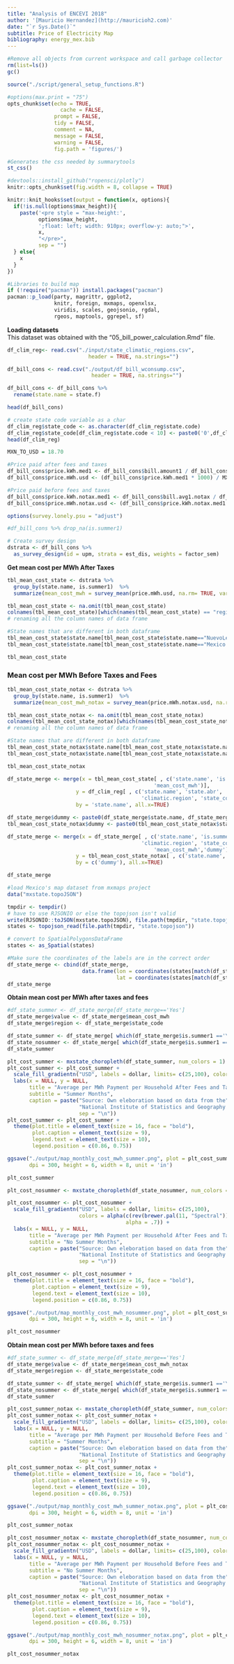 ```yaml
---
title: "Analysis of ENCEVI 2018"
author: '[Mauricio Hernandez](http://mauricioh2.com)'
date: "`r Sys.Date()`"
subtitle: Price of Electricity Map
bibliography: energy_mex.bib
---
```



```r
#Remove all objects from current workspace and call garbage collector
rm(list=ls())
gc()

source("./script/general_setup_functions.R")
```


```r
#options(max.print = "75")
opts_chunk$set(echo = TRUE,
	             cache = FALSE,
               prompt = FALSE,
               tidy = FALSE,
               comment = NA,
               message = FALSE,
               warning = FALSE,
               fig.path = 'figures/')
```


```r
#Generates the css needed by summarytools
st_css()

#devtools::install_github("ropensci/plotly")
knitr::opts_chunk$set(fig.width = 8, collapse = TRUE)

knitr::knit_hooks$set(output = function(x, options){
  if(!is.null(options$max_height)){
    paste('<pre style = "max-height:',
          options$max_height, 
          ';float: left; width: 910px; overflow-y: auto;">',
          x,
          "</pre>",
          sep = "")
  } else{
    x
  }
})
```


```r
#Libraries to build map
if (!require("pacman")) install.packages("pacman")
pacman::p_load(party, magrittr, ggplot2,
               knitr, foreign, mxmaps, openxlsx, 
               viridis, scales, geojsonio, rgdal, 
               rgeos, maptools, ggrepel, sf)
```

**Loading datasets**
</br>This dataset was obtained with the "05_bill_power_calculation.Rmd" file.
```r
df_clim_reg<- read.csv("./input/state_climatic_regions.csv", 
                          header = TRUE, na.strings="")

df_bill_cons <- read.csv("./output/df_bill_wconsump.csv", 
                           header = TRUE, na.strings="")

df_bill_cons <- df_bill_cons %>%
  rename(state.name = state.f)

head(df_bill_cons)
```

```r
# create state code variable as a char
df_clim_reg$state_code <- as.character(df_clim_reg$state.code)
df_clim_reg$state_code[df_clim_reg$state.code < 10] <- paste0('0',df_clim_reg$state.code)
head(df_clim_reg)
```

```r
MXN_TO_USD = 18.70

#Price paid after fees and taxes
df_bill_cons$price.kWh.med1 <- df_bill_cons$bill.amount1 / df_bill_cons$cons.kWh.med1
df_bill_cons$price.mWh.usd <- (df_bill_cons$price.kWh.med1 * 1000) / MXN_TO_USD

#Price paid before fees and taxes
df_bill_cons$price.kWh.notax.med1 <- df_bill_cons$bill.avg1.notax / df_bill_cons$cons.kWh.med1
df_bill_cons$price.mWh.notax.usd <- (df_bill_cons$price.kWh.notax.med1 * 1000) / MXN_TO_USD
```

```r
options(survey.lonely.psu = "adjust")

#df_bill_cons %>% drop_na(is.summer1)

# Create survey design
dstrata <- df_bill_cons %>%
  as_survey_design(id = upm, strata = est_dis, weights = factor_sem)
```


**Get mean cost per MWh After Taxes**
```r

tbl_mean_cost_state <- dstrata %>% 
  group_by(state.name, is.summer1)  %>%
  summarize(mean_cost_mwh = survey_mean(price.mWh.usd, na.rm= TRUE, vartype = c("ci"))) 

tbl_mean_cost_state <- na.omit(tbl_mean_cost_state) 
colnames(tbl_mean_cost_state)[which(names(tbl_mean_cost_state) == "region.f")] <- "Region"
# renaming all the column names of data frame

#State names that are different in both dataframe
tbl_mean_cost_state$state.name[tbl_mean_cost_state$state.name=="NuevoLeon"] <- "Nuevo Leon"
tbl_mean_cost_state$state.name[tbl_mean_cost_state$state.name=="Mexico City"] <- "Ciudad De Mexico"

tbl_mean_cost_state
```
### Mean cost per MWh Before Taxes and Fees
```r
tbl_mean_cost_state_notax <- dstrata %>% 
  group_by(state.name, is.summer1)  %>%
  summarize(mean_cost_mwh_notax = survey_mean(price.mWh.notax.usd, na.rm= TRUE, vartype = c("ci"))) 

tbl_mean_cost_state_notax <- na.omit(tbl_mean_cost_state_notax) 
colnames(tbl_mean_cost_state_notax)[which(names(tbl_mean_cost_state_notax) == "region.f")] <- "Region"
# renaming all the column names of data frame

#State names that are different in both dataframe
tbl_mean_cost_state_notax$state.name[tbl_mean_cost_state_notax$state.name=="NuevoLeon"] <- "Nuevo Leon"
tbl_mean_cost_state_notax$state.name[tbl_mean_cost_state_notax$state.name=="Mexico City"] <- "Ciudad De Mexico"

tbl_mean_cost_state_notax
```

```r
df_state_merge <- merge(x = tbl_mean_cost_state[ , c('state.name', 'is.summer1',
                                               'mean_cost_mwh')], 
                      y = df_clim_reg[ , c('state.name', 'state.abr', 
                                           'climatic.region', 'state_code')],
                      by = 'state.name', all.x=TRUE)

df_state_merge$dummy <- paste0(df_state_merge$state.name, df_state_merge$is.summer1)
tbl_mean_cost_state_notax$dummy <- paste0(tbl_mean_cost_state_notax$state.name, tbl_mean_cost_state_notax$is.summer1)

df_state_merge <- merge(x = df_state_merge[ , c('state.name', 'is.summer1', 'state.abr', 
                                           'climatic.region', 'state_code',
                                               'mean_cost_mwh','dummy')], 
                      y = tbl_mean_cost_state_notax[ , c('state.name', 'mean_cost_mwh_notax', 'dummy')],
                      by = c('dummy'), all.x=TRUE)

df_state_merge
```

```r
#load Mexico's map dataset from mxmaps project
data("mxstate.topoJSON")

tmpdir <- tempdir()
# have to use RJSONIO or else the topojson isn't valid
write(RJSONIO::toJSON(mxstate.topoJSON), file.path(tmpdir, "state.topojson"))
states <- topojson_read(file.path(tmpdir, "state.topojson"))

# convert to SpatialPolygonsDataFrame
states <- as_Spatial(states)
```


```r
#Make sure the coordinates of the labels are in the correct order
df_state_merge <- cbind(df_state_merge, 
                        data.frame(lon = coordinates(states[match(df_state_merge$state_code, states$id),])[,1],
                                   lat = coordinates(states[match(df_state_merge$state_code, states$id),])[,2]))
df_state_merge
```
**Obtain mean cost per MWh after taxes and fees**
```r
#df_state_summer <- df_state_merge[df_state_merge=='Yes']
df_state_merge$value <- df_state_merge$mean_cost_mwh
df_state_merge$region <- df_state_merge$state_code

df_state_summer <- df_state_merge[ which(df_state_merge$is.summer1 =='Yes'), ]
df_state_nosummer <- df_state_merge[ which(df_state_merge$is.summer1 =='No'), ]
df_state_summer
```

```r
plt_cost_summer <- mxstate_choropleth(df_state_summer, num_colors = 1) 
plt_cost_summer <- plt_cost_summer +
  scale_fill_gradientn("USD", labels = dollar, limits= c(25,100), colors = alpha(c(rev(brewer.pal(11, "Spectral"))), alpha = .7)) +
  labs(x = NULL, y = NULL,
       title = "Average per MWh Payment per Household After Fees and Taxes",
       subtitle = "Summer Months",
       caption = paste("Source: Own eleboration based on data from the",
                       "National Institute of Statistics and Geography (2018)", 
                       sep = "\n"))
plt_cost_summer <- plt_cost_summer +
  theme(plot.title = element_text(size = 16, face = "bold"),
        plot.caption = element_text(size = 9),
        legend.text = element_text(size = 10),
        legend.position = c(0.86, 0.75))

ggsave("./output/map_monthly_cost_mwh_summer.png", plot = plt_cost_summer, 
       dpi = 300, height = 6, width = 8, unit = 'in')

plt_cost_summer
```
```r
plt_cost_nosummer <- mxstate_choropleth(df_state_nosummer, num_colors = 1)

plt_cost_nosummer <- plt_cost_nosummer +
  scale_fill_gradientn("USD", labels = dollar, limits= c(25,100), 
                       colors = alpha(c(rev(brewer.pal(11, "Spectral"))), 
                                      alpha = .7)) +
  labs(x = NULL, y = NULL,
       title = "Average per MWh Payment per Household After Fees and Taxes",
       subtitle = "No Summer Months",
       caption = paste("Source: Own eleboration based on data from the",
                       "National Institute of Statistics and Geography (2018)", 
                       sep = "\n"))

plt_cost_nosummer <- plt_cost_nosummer +
  theme(plot.title = element_text(size = 16, face = "bold"),
        plot.caption = element_text(size = 9),
        legend.text = element_text(size = 10),
        legend.position = c(0.86, 0.75))

ggsave("./output/map_monthly_cost_mwh_nosummer.png", plot = plt_cost_summer, 
       dpi = 300, height = 6, width = 8, unit = 'in')

plt_cost_nosummer
```

**Obtain mean cost per MWh before taxes and fees**

```r
#df_state_summer <- df_state_merge[df_state_merge=='Yes']
df_state_merge$value <- df_state_merge$mean_cost_mwh_notax
df_state_merge$region <- df_state_merge$state_code

df_state_summer <- df_state_merge[ which(df_state_merge$is.summer1 =='Yes'), ]
df_state_nosummer <- df_state_merge[ which(df_state_merge$is.summer1 =='No'), ]
df_state_summer
```

```r
plt_cost_summer_notax <- mxstate_choropleth(df_state_summer, num_colors = 1) 
plt_cost_summer_notax <- plt_cost_summer_notax +
  scale_fill_gradientn("USD", labels = dollar, limits= c(25,100), colors = alpha(c(rev(brewer.pal(11, "Spectral"))), alpha = .7)) +
  labs(x = NULL, y = NULL,
       title = "Average per MWh Payment per Household Before Fees and Taxes",
       subtitle = "Summer Months",
       caption = paste("Source: Own eleboration based on data from the",
                       "National Institute of Statistics and Geography (2018)", 
                       sep = "\n"))
plt_cost_summer_notax <- plt_cost_summer_notax +
  theme(plot.title = element_text(size = 16, face = "bold"),
        plot.caption = element_text(size = 9),
        legend.text = element_text(size = 10),
        legend.position = c(0.86, 0.75))

ggsave("./output/map_monthly_cost_mwh_summer_notax.png", plot = plt_cost_summer_notax, 
       dpi = 300, height = 6, width = 8, unit = 'in')

plt_cost_summer_notax
```

```r
plt_cost_nosummer_notax <- mxstate_choropleth(df_state_nosummer, num_colors = 1) 
plt_cost_nosummer_notax <- plt_cost_nosummer_notax +
  scale_fill_gradientn("USD", labels = dollar, limits= c(25,100), colors = alpha(c(rev(brewer.pal(11, "Spectral"))), alpha = .7)) +
  labs(x = NULL, y = NULL,
       title = "Average per MWh Payment per Household Before Fees and Taxes",
       subtitle = "No Summer Months",
       caption = paste("Source: Own eleboration based on data from the",
                       "National Institute of Statistics and Geography (2018)", 
                       sep = "\n"))
plt_cost_nosummer_notax <- plt_cost_nosummer_notax +
  theme(plot.title = element_text(size = 16, face = "bold"),
        plot.caption = element_text(size = 9),
        legend.text = element_text(size = 10),
        legend.position = c(0.86, 0.75))

ggsave("./output/map_monthly_cost_mwh_nosummer_notax.png", plot = plt_cost_nosummer_notax, 
       dpi = 300, height = 6, width = 8, unit = 'in')

plt_cost_nosummer_notax
```




